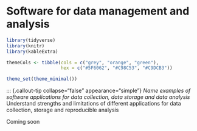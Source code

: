 # Software for data management and analysis

```r
library(tidyverse)
library(knitr)
library(kableExtra)

themeCols <- tibble(cols = c("grey", "orange", "green"),
                    hex = c("#5F6062", "#C98C53", "#C9DCB3"))

theme_set(theme_minimal())

```

::: {.callout-tip collapse="false" appearance="simple"}
*Name examples of software applications for data collection, data storage and data analysis
*Understand strengths and limitations of different applications for data collection, storage and reproducible analysis

Coming soon